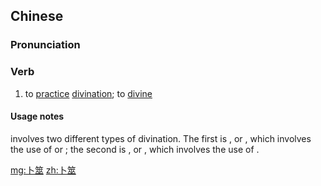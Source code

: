 ==Chinese==
{{zh-forms}}

===Pronunciation===
{{zh-pron
|m=bǔshì
|c=buk1 sai6
|cat=v
}}

===Verb===
{{zh-verb}}

# to [[practice]] [[divination]]; to [[divine]]

====Usage notes====
{{zh-l|卜筮}} involves two different types of divination. The first is {{zh-l|卜}}, or {{zh-l|龜卜}}, which involves the use of {{zh-l|龜甲}} or {{zh-l|牛骨}}; the second is {{zh-l|筮}}, or {{zh-l|占筮}}, which involves the use of {{zh-l|蓍草}}.

[[mg:卜筮]]
[[zh:卜筮]]